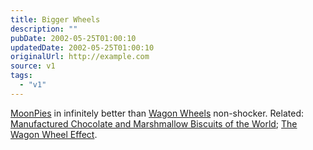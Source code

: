 ```yaml
---
title: Bigger Wheels
description: ""
pubDate: 2002-05-25T01:00:10
updatedDate: 2002-05-25T01:00:10
originalUrl: http://example.com
source: v1
tags:
  - "v1"
---
```


[MoonPies][1] in infinitely better than [Wagon Wheels][2] non-shocker. Related: [Manufactured Chocolate and Marshmallow Biscuits of the World][3]; [The Wagon Wheel Effect][4].

[1]: http://www.moonpie.com/ "official MoonPie website"
[2]: http://www.wagonwheels.co.uk/ "official Wagon Wheels website"
[3]: http://www.bbc.co.uk/dna/h2g2/alabaster/A591293 "Manufactured Chocolate and Marshmallow Biscuits of the World on H2G2"
[4]: http://www.bbc.co.uk/dna/h2g2/alabaster/A244919 "The Wagon Wheel Effect on H2G2"
